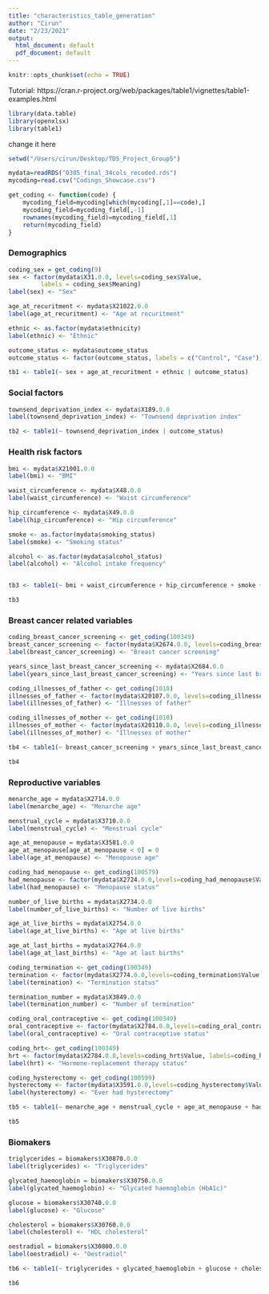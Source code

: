 ```yaml
---
title: "characteristics_table_generation"
author: "Cirun"
date: "2/23/2021"
output:
  html_document: default
  pdf_document: default
---
```


```r
knitr::opts_chunk$set(echo = TRUE)
```

Tutorial:
https://cran.r-project.org/web/packages/table1/vignettes/table1-examples.html

```r
library(data.table)
library(openxlsx)
library(table1)
```

change it here
```r
setwd("/Users/cirun/Desktop/TDS_Project_Group5")
```


```r
mydata=readRDS("0305_final_34cols_recoded.rds")
mycoding=read.csv("Codings_Showcase.csv")
```

```r
get_coding <- function(code) {
    mycoding_field=mycoding[which(mycoding[,1]==code),]
    mycoding_field=mycoding_field[,-1]
    rownames(mycoding_field)=mycoding_field[,1]
    return(mycoding_field)
}
```

### Demographics
```r
coding_sex = get_coding(9)
sex <- factor(mydata$X31.0.0, levels=coding_sex$Value,
         labels = coding_sex$Meaning)
label(sex) <- "Sex"

age_at_recuritment <- mydata$X21022.0.0
label(age_at_recuritment) <- "Age at recuritment"

ethnic <- as.factor(mydata$ethnicity)
label(ethnic) <- "Ethnic"

outcome_status <- mydata$outcome_status
outcome_status <- factor(outcome_status, labels = c("Control", "Case"))

tb1 <- table1(~ sex + age_at_recuritment + ethnic | outcome_status)
```

### Social factors
```r
townsend_deprivation_index <- mydata$X189.0.0
label(townsend_deprivation_index) <- "Townsend deprivation index"

tb2 <- table1(~ townsend_deprivation_index | outcome_status)
```

### Health risk factors
```r
bmi <- mydata$X21001.0.0
label(bmi) <- "BMI"

waist_circumference <- mydata$X48.0.0
label(waist_circumference) <- "Waist circumference"

hip_circumference <- mydata$X49.0.0
label(hip_circumference) <- "Hip circumference"

smoke <- as.factor(mydata$smoking_status)
label(smoke) <- "Smoking status"

alcohol <- as.factor(mydata$alcohol_status)
label(alcohol) <- "Alcohol intake frequency"


tb3 <- table1(~ bmi + waist_circumference + hip_circumference + smoke + alcohol ｜outcome_status)

tb3
```

### Breast cancer related variables

```r
coding_breast_cancer_screening <- get_coding(100349)
breast_cancer_screening <- factor(mydata$X2674.0.0, levels=coding_breast_cancer_screening$Value, labels = coding_breast_cancer_screening$Meaning)
label(breast_cancer_screening) <- "Breast cancer screening"

years_since_last_breast_cancer_screening <- mydata$X2684.0.0
label(years_since_last_breast_cancer_screening) <- "Years since last breast cancer screening"

coding_illnesses_of_father <- get_coding(1010)
illnesses_of_father <- factor(mydata$X20107.0.0, levels=coding_illnesses_of_father$Value, labels = coding_illnesses_of_father$Meaning)
label(illnesses_of_father) <- "Illnesses of father"

coding_illnesses_of_mother <- get_coding(1010)
illnesses_of_mother <- factor(mydata$X20110.0.0, levels=coding_illnesses_of_mother$Value, labels = coding_illnesses_of_mother$Meaning)
label(illnesses_of_mother) <- "Illnesses of mother"

tb4 <- table1(~ breast_cancer_screening + years_since_last_breast_cancer_screening + illnesses_of_father + illnesses_of_mother)

tb4
```

### Reproductive variables
```r
menarche_age = mydata$X2714.0.0
label(menarche_age) <- "Menarche age"

menstrual_cycle = mydata$X3710.0.0
label(menstrual_cycle) <- "Menstrual cycle"

age_at_menopause = mydata$X3581.0.0
age_at_menopause[age_at_menopause < 0] = 0
label(age_at_menopause) <- "Menopause age"

coding_had_menopause <- get_coding(100579)
had_menopause <- factor(mydata$X2724.0.0,levels=coding_had_menopause$Value, labels=coding_had_menopause$Meaning)
label(had_menopause) <- "Menopause status"

number_of_live_births = mydata$X2734.0.0
label(number_of_live_births) <- "Number of live births"

age_at_live_births = mydata$X2754.0.0
label(age_at_live_births) <- "Age at live births"

age_at_last_births = mydata$X2764.0.0
label(age_at_last_births) <- "Age at last births"

coding_termination <- get_coding(100349)
termination <- factor(mydata$X2774.0.0,levels=coding_termination$Value, labels=coding_termination$Meaning)
label(termination) <- "Termination status"

termination_number = mydata$X3849.0.0
label(termination_number) <- "Number of termination"

coding_oral_contraceptive <- get_coding(100349)
oral_contraceptive <- factor(mydata$X2784.0.0,levels=coding_oral_contraceptive$Value, labels=coding_oral_contraceptive$Meaning)
label(oral_contraceptive) <- "Oral contraceptive status"

coding_hrt<- get_coding(100349)
hrt <- factor(mydata$X2784.0.0,levels=coding_hrt$Value, labels=coding_hrt$Meaning)
label(hrt) <- "Hormone-replacement therapy status"

coding_hysterectomy <- get_coding(100599)
hysterectomy <- factor(mydata$X3591.0.0,levels=coding_hysterectomy$Value, labels=coding_hysterectomy$Meaning)
label(hysterectomy) <- "Ever had hysterectomy"

tb5 <- table1(~ menarche_age + menstrual_cycle + age_at_menopause + had_menopause + number_of_live_births + age_at_live_births + age_at_last_births + termination + termination_number + oral_contraceptive + hrt + hysterectomy)

tb5
```

### Biomakers
```r
triglycerides = biomakers$X30870.0.0
label(triglycerides) <- "Triglycerides"

glycated_haemoglobin = biomakers$X30750.0.0
label(glycated_haemoglobin) <- "Glycated haemoglobin (HbA1c)"

glucose = biomakers$X30740.0.0
label(glucose) <- "Glucose"

cholesterol = biomakers$X30760.0.0
label(cholesterol) <- "HDL cholesterol"

oestradiol = biomakers$X30800.0.0
label(oestradiol) <- "Oestradiol"

tb6 <- table1(~ triglycerides + glycated_haemoglobin + glucose + cholesterol + oestradiol)

tb6
```